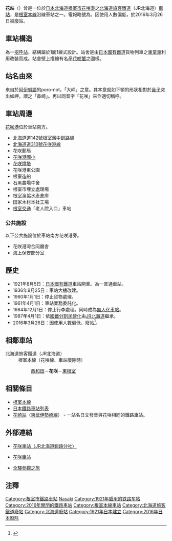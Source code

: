  {{NoteTA |G1=Railway |G2=Transport
|T=zh-tw:花咲車站;zh-hk:花咲站;
|1=zh-tw:花咲車站;zh-hk:花咲站;
|2=zh-tw:西和田車站;zh-hk:西和田站;
|3=zh-tw:東根室車站;zh-hk:東根室站;
}}
{{日本車站資訊
|公司色     = #cccccc
|文字色     = #000000
|站名       = 花咲站
|圖片       = Hanasaki station01.JPG
|pxl        = 240px
|圖片說明   = 花咲車站（攝於2010年8月）
|日文原名   = 花咲
|平假名     = はなさき
|羅馬拼音   = Hanasaki
|前一站     = [[西和田車站|西和田]]
|前一站距離 = 4.6
|後一站距離 = 4.1
|後一站     = [[東根室車站|東根室]]
|電報略號   = ハサ
|所屬公司   = [[File:JR_logo_(hokkaido).svg|25px]] [[北海道旅客鐵道|北海道旅客鐵道]]（JR北海道）
|所屬路線   = [[根室本線|根室本線]]（花咲線）
|距離       = 438.2
|起點站     = [[瀧川車站|瀧川]]
|所在地     = [[北海道|北海道]][[根室市|根室市]]花咲港
|車站構造   = [[地面車站|地面車站]]
|月台配置   = 1面1線
|啟用年月日 = 1921年（[[大正|大正]]10年）8月5日
|廢站年月日 = 2016年（[[平成|平成]]28年）3月26日
|備註       = 無人車站
}}

'''花{{ruby-zy|咲|-{zh-tw:ㄒㄧㄠˋ;zh-cn:xiào;zh-hk:xiào;}-}}站'''（{{jpn|j=花咲駅|hg=はなさきえき|rm=Hanasaki eki|f=y}}）曾是一位於[[日本|日本]][[北海道|北海道]][[根室市|根室市]][[花咲港|花咲港]]之[[北海道旅客鐵道|北海道旅客鐵道]]（JR北海道）[[鐵路車站|車站]]，是[[根室本線|根室本線]]沿線車站之一。電報略號為'''{{lang|ja|ハサ}}'''。因使用人數偏低，於2016年3月26日被廢站。

== 車站構造 ==
為一[[招呼站|招呼站]]，結構屬於1面1線式設計。站舍是由[[日本國有鐵道|日本國有鐵道]]貨物列車之[[車掌車|車掌車]]利用改裝而成。站舍壁上描繪有名産[[花咲蟹|花咲蟹]]之圖樣。

== 站名由來 ==
來自於[[阿伊努語|阿伊努語]]的poro-not，「大岬」之意。其本意就如下顎的形狀相對於[[鼻子|鼻子]]突出如岬，謂之「鼻崎」。再以同音字「花咲」來作適切稱呼。

==車站周邊==
[[花咲港|花咲港]]位於車站南方。
* [[北海道道142號根室濱中釧路線|北海道道142號根室濱中釧路線]]
* [[北海道道310號花咲港線|北海道道310號花咲港線]]
* 花咲郵局
*[[花咲港國小|花咲港國小]]
*[[花咲燈塔|花咲燈塔]]
* 花咲港東公園
* 根室造船
* 石黑農場牛舍
* 根室市埋立處理場
* 根室漁協水產倉庫
* 田家木材本社工場
* [[根室交通|根室交通]]「老人院入口」車站
=== 公共施設 ===
以下公共施設位於車站南方花咲港旁。

* 花咲港灣合同廳舎
* 海上保安部分室

== 歷史 ==
* 1921年8月5日：[[日本國有鐵道|日本國有鐵道]]車站開業。為一普通車站。
* 1936年9月25日：車站大樓改建。
* 1960年1月1日：停止貨物處理。
* 1961年4月1日：車站業務委託化。
* 1984年12月1日：停止行李處理。同時成為[[招呼站|無人化車站]]。
* 1987年4月1日：依[[國鐵分割民營化|國鐵分割民營化]]由[[北海道旅客鐵道|JR北海道]]繼承。
* 2016年3月26日：因使用人數偏低，廢站<ref>{{Cite press release|url=http://www.jrhokkaido.co.jp/press/2015/151218-3.pdf|format=PDF|title=平成28年3月ダイヤ改正について|publisher=北海道旅客鉄道|date=2015-12-18|accessdate=2015-12-18|archive-date=2015-12-18|archive-url=https://web.archive.org/web/20151218154545/http://www.jrhokkaido.co.jp/press/2015/151218-3.pdf|dead-url=no}}</ref>。

== 相鄰車站 ==
; 北海道旅客鐵道（JR北海道）
: 根室本線（花咲線、車站廢除時）
:: [[西和田站|西和田]]－'''花咲'''－[[東根室站|東根室]]

== 相關條目 ==
{{Commonscat|Hanasaki Station (Hokkaidō)}}
* [[根室本線|根室本線]]
*[[日本鐵路車站列表|日本鐵路車站列表]]
*[[花崎站|花崎站]]（[[東武伊勢崎線|東武伊勢崎線]]） - 一站名日文發音與花咲相同的鐵路車站。

== 外部連結 ==
* {{ja}}[https://web.archive.org/web/20160305203228/http://www.jrkushiro.jp/eki/hanasaki/hanasaki.html 花咲車站（JR北海道釧路分社）]
* {{ja}}[https://web.archive.org/web/20100608081225/http://www.mapion.co.jp/station/ST20448/ 花咲車站]
* {{ja}}[http://www.tsuchibuta.com/jr-hokkaido/nemuroline/66hanasaki/66hanasaki.htm 全驛參觀之旅] {{Wayback|url=http://www.tsuchibuta.com/jr-hokkaido/nemuroline/66hanasaki/66hanasaki.htm |date=20120811212911 }}

==注釋==
{{reflist}}

{{根室本線3}}

{{coord|43.295371|145.575027|display=title|source:ptwiki}}

{{DEFAULTSORT:Hanasaki}}
[[Category:根室市鐵路車站|Category:根室市鐵路車站]]
[[Category:日本鐵路車站_Ha|Nasaki]]
[[Category:1921年启用的铁路车站|Category:1921年启用的铁路车站]]
[[Category:2016年關閉的鐵路車站|Category:2016年關閉的鐵路車站]]
[[Category:根室本線車站|Category:根室本線車站]]
[[Category:北海道旅客鐵道廢站|Category:北海道旅客鐵道廢站]]
[[Category:北海道廢站|Category:北海道廢站]]
[[Category:1921年日本建立|Category:1921年日本建立]]
[[Category:2016年日本廢除|Category:2016年日本廢除]]